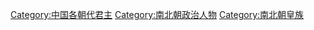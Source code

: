 [[Category:中国各朝代君主|Category:中国各朝代君主]]
[[Category:南北朝政治人物|Category:南北朝政治人物]]
[[Category:南北朝皇族|Category:南北朝皇族]]
